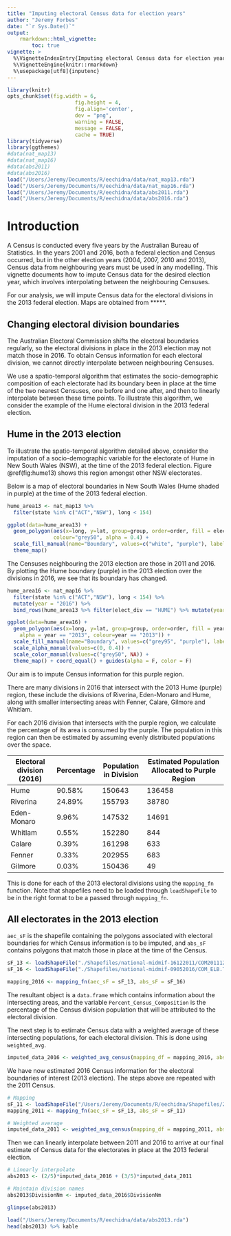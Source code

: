 ```yaml
---
title: "Imputing electoral Census data for election years"
author: "Jeremy Forbes"
date: "`r Sys.Date()`"
output: 
    rmarkdown::html_vignette:
        toc: true
vignette: >
  %\VignetteIndexEntry{Imputing electoral Census data for election years}
  %\VignetteEngine{knitr::rmarkdown}
  %\usepackage[utf8]{inputenc}
---
```


```r
library(knitr)
opts_chunk$set(fig.width = 6,
                      fig.height = 4,
                      fig.align='center',
                      dev = "png",
                      warning = FALSE,
                      message = FALSE,
                      cache = TRUE)
library(tidyverse)
library(ggthemes)
#data(nat_map13)
#data(nat_map16)
#data(abs2011)
#data(abs2016)
load("/Users/Jeremy/Documents/R/eechidna/data/nat_map13.rda")
load("/Users/Jeremy/Documents/R/eechidna/data/nat_map16.rda")
load("/Users/Jeremy/Documents/R/eechidna/data/abs2011.rda")
load("/Users/Jeremy/Documents/R/eechidna/data/abs2016.rda")

```

# Introduction

A Census is conducted every five years by the Australian Bureau of Statistics. In the years 2001 and 2016, both a federal election and Census occurred, but in the other election years (2004, 2007, 2010 and 2013), Census data from neighbouring years must be used in any modelling. This vignette documents how to impute Census data for the desired election year, which involves interpolating between the neighbouring Censuses.

For our analysis, we will impute Census data for the electoral divisions in the 2013 federal election. Maps are obtained from *****.

## Changing electoral division boundaries

The Australian Electoral Commission shifts the electoral boundaries regularly, so the electoral divisions in place in the 2013 election may not match those in 2016. To obtain Census information for each electoral division, we cannot directly interpolate between neighbouring Censuses. 

We use a spatio-temporal algorithm that estimates the socio-demographic composition of each electorate had its boundary been in place at the time of the two nearest Censuses, one before and one after, and then to linearly interpolate between these time points. To illustrate this algorithm, we consider the example of the Hume electoral division in the 2013 federal election.

## Hume in the 2013 election

To illustrate the spatio-temporal algorithm detailed above, consider the imputation of a socio-demographic variable for the electorate of Hume in New South Wales (NSW), at the time of the 2013 federal election. Figure \@ref(fig:hume13) shows this region amongst other NSW electorates.

Below is a map of electoral boundaries in New South Wales (Hume shaded in purple) at the time of the 2013 federal election.

```r
hume_area13 <- nat_map13 %>% 
  filter(state %in% c("ACT","NSW"), long < 154)

ggplot(data=hume_area13) +
  geom_polygon(aes(x=long, y=lat, group=group, order=order, fill = elect_div == "HUME"),
               colour="grey50", alpha = 0.4) +
  scale_fill_manual(name="Boundary", values=c("white", "purple"), labels = c("Other 2013 Electorates", "Hume 2013")) +
  theme_map()
```

The Censuses neighbouring the 2013 election are those in 2011 and 2016. By plotting the Hume boundary (purple) in the 2013 election over the divisions in 2016, we see that its boundary has changed. 

```r
hume_area16 <- nat_map16 %>% 
  filter(state %in% c("ACT","NSW"), long < 154) %>% 
  mutate(year = "2016") %>% 
  bind_rows(hume_area13 %>% filter(elect_div == "HUME") %>% mutate(year = "2013"))

ggplot(data=hume_area16) +
  geom_polygon(aes(x=long, y=lat, group=group, order=order, fill = year == "2013", 
    alpha = year == "2013", colour=year == "2013")) +
  scale_fill_manual(name="Boundary", values=c("grey95", "purple"), labels = c("2016 Electorates", "Hume 2013")) +
  scale_alpha_manual(values=c(0, 0.4)) +
  scale_color_manual(values=c("grey50", NA)) +
  theme_map() + coord_equal() + guides(alpha = F, color = F)

```

Our aim is to impute Census information for this purple region.

There are many divisions in 2016 that intersect with the 2013 Hume (purple) region, these include the divisions of Riverina, Eden-Monaro and Hume, along with smaller intersecting areas with Fenner, Calare, Gilmore and Whitlam.

For each 2016 division that intersects with the purple region, we calculate the percentage of its area is consumed by the purple. The population in this region can then be estimated by assuming evenly distributed populations over the space.

Electoral division (2016) | Percentage | Population in Division | Estimated Population Allocated to Purple Region
--------------------------|------------|------------------------|-------------------------------------------------
Hume                      | 90.58%     | 150643                 | 136458
Riverina                  | 24.89%     | 155793                 | 38780
Eden-Monaro               | 9.96%      | 147532                 | 14691
Whitlam                   | 0.55%      | 152280                 | 844
Calare                    | 0.39%      | 161298                 | 633
Fenner                    | 0.33%      | 202955                 | 683
Gilmore                   | 0.03%      | 150436                 | 49

This is done for each of the 2013 electoral divisions using the `mapping_fn` function. Note that shapefiles need to be loaded through `loadShapeFile` to be in the right format to be a passed through `mapping_fn`.

## All electorates in the 2013 election

`aec_sF` is the shapefile containing the polygons associated with electoral boundaries for which Census information is to be imputed, and `abs_sF` contains polygons that match those in place at the time of the Census. 

```r
sF_13 <- loadShapeFile("./Shapefiles/national-midmif-16122011/COM20111216_ELB.MIF")
sF_16 <- loadShapeFile("./Shapefiles/national-midmif-09052016/COM_ELB.TAB")

mapping_2016 <- mapping_fn(aec_sF = sF_13, abs_sF = sF_16)
```

The resultant object is a `data.frame` which contains information about the intersecting areas, and the variable `Percent_Census_Composition` is the percentage of the Census division population that will be attributed to the electoral division.

The next step is to estimate Census data with a weighted average of these intersecting populations, for each electoral division. This is done using `weighted_avg`.

```r
imputed_data_2016 <- weighted_avg_census(mapping_df = mapping_2016, abs_df = abs2016)
```

We have now estimated 2016 Census information for the electoral boundaries of interest (2013 election). The steps above are repeated with the 2011 Census.

```r
# Mapping
sF_11 <- loadShapeFile("/Users/Jeremy/Documents/R/eechidna/Shapefiles/2011_CED_shape/CED_2011_AUST.shp")
mapping_2011 <- mapping_fn(aec_sF = sF_13, abs_sF = sF_11)

# Weighted average
imputed_data_2011 <- weighted_avg_census(mapping_df = mapping_2011, abs_df = abs2011)
```

Then we can linearly interpolate between 2011 and 2016 to arrive at our final estimate of Census data for the electorates in place at the 2013 federal election.

```r
# Linearly interpolate
abs2013 <- (2/5)*imputed_data_2016 + (3/5)*imputed_data_2011

# Maintain division names
abs2013$DivisionNm <- imputed_data_2016$DivisionNm

glimpse(abs2013)
```

```r
load("/Users/Jeremy/Documents/R/eechidna/data/abs2013.rda")
head(abs2013) %>% kable
```


